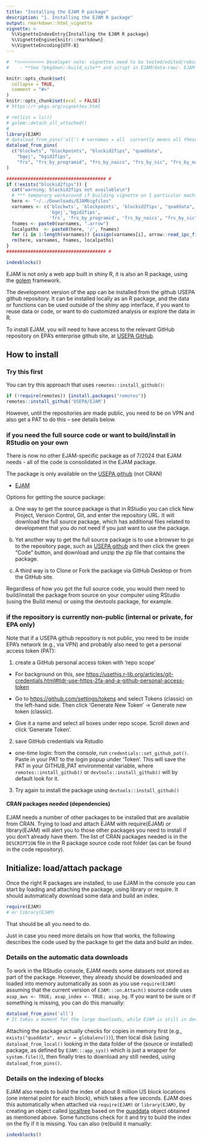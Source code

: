 ```yaml
---
title: "Installing the EJAM R package"
description: "1. Installing the EJAM R package"
output: rmarkdown::html_vignette
vignette: >
  %\VignetteIndexEntry{Installing the EJAM R package}
  %\VignetteEngine{knitr::rmarkdown}
  %\VignetteEncoding{UTF-8}
---
```

```r
#  *>>>>>>>>>> Developer note: vignettes need to be tested/edited/rebuilt regularly <<<<<<<<<<<*
#    - **See ?pkgdown::build_site** and script in EJAM/data-raw/- EJAM uses the pkgdown R package to build help and articles/ vignettes as web pages
```

```r
knitr::opts_chunk$set(
  collapse = TRUE,
  comment = "#>"
)
knitr::opts_chunk$set(eval = FALSE)
# https://r-pkgs.org/vignettes.html
```

```r
# rm(list = ls())
# golem::detach_all_attached()
# 
library(EJAM)
# dataload_from_pins('all') # varnames = all  currently means all these:
dataload_from_pins(
  c("blockwts", "blockpoints", "blockid2fips", "quaddata", 
    "bgej", "bgid2fips",
    "frs", "frs_by_programid", "frs_by_naics", "frs_by_sic", "frs_by_mact")
)

##################################### #
if (!exists("blockid2fips")) {
  cat("warning: blockid2fips not available\n")
  # *** temporary workaround if building vignette on 1 particular machine
  here <- "~/../Downloads/EJAMbigfiles"
  varnames <- c('blockwts', 'blockpoints', 'blockid2fips', "quaddata",
                'bgej','bgid2fips', 
                'frs', 'frs_by_programid', 'frs_by_naics', "frs_by_sic", "frs_by_mact")
  fnames <- paste0(varnames, ".arrow")
  localpaths  <- paste0(here, '/', fnames)
  for (i in 1:length(varnames)) {assign(varnames[i], arrow::read_ipc_file(file = localpaths[i]))}
  rm(here, varnames, fnames, localpaths)
}
##################################### #

indexblocks()
```

EJAM is not only a web app built in shiny R, it is also an R package, using the [golem](https://thinkr-open.github.io/golem/ "https://thinkr-open.github.io/golem/"){.uri target="_blank" rel="noreferrer noopener"} framework.

The development version of the app can be installed from the github USEPA github repository. It can be installed locally as an R package, and the data or functions can be used outside of the shiny app interface, if you want to reuse data or code, or want to do customized analysis or explore the data in R.

To install EJAM, you will need to have access to the relevant GitHub repository on EPA's enterprise github site, at [USEPA GitHub](https://github.com/USEPA "https://github.com/USEPA"){.uri target="_blank" rel="noreferrer noopener"}.

## How to install 

### Try this first

You can try this approach that uses `remotes::install_github()`:

``` r
if (!require(remotes)) {install.packages("remotes")}
remotes::install_github('USEPA/EJAM')

```

However, until the repositories are made public, you need to be on VPN and also get a PAT to do this -- see details below.

### if you need the full source code or want to build/install in RStudio on your own

There is now no other EJAM-specific package as of 7/2024 that EJAM needs - all of the code is consolidated in the EJAM package.

The package is only available on the [USEPA github](https://github.com/USEPA/EJAM "github.com/USEPA/EJAM"){.uri target="_blank" rel="noreferrer noopener"} (not CRAN)

-   [EJAM](https://github.com/USEPA/EJAM#readme "github.com/USEPA/EJAM"){.uri target="_blank" rel="noreferrer noopener"}

Options for getting the source package:

a.  One way to get the source package is that in RStudio you can click New Project, Version Control, Git, and enter the repository URL. It will download the full source package, which has additional files related to development that you do not need if you just want to use the package.

b.  Yet another way to get the full source package is to use a browser to go to the repository page, such as [USEPA github](https://github.com/USEPA/EJAM "github.com/USEPA/EJAM"){.uri target="_blank" rel="noreferrer noopener"} and then click the green "Code" button, and download and unzip the zip file that contains the package.

c.  A third way is to Clone or Fork the package via GitHub Desktop or from the GitHub site.

Regardless of how you got the full source code, you would then need to build/install the package from source on your computer using RStudio (using the Build menu) or using the devtools package, for example.

### if the repository is currently non-public (internal or private, for EPA only)

Note that if a USEPA github repository is not public, you need to be inside EPA's network (e.g., via VPN) and probably also need to get a personal access token (PAT):

1.  create a GitHub personal access token with 'repo scope'

- For background on this, see [https://usethis.r-lib.org/articles/git-credentials.html#tldr-use-https-2fa-and-a-github-personal-access-token](https://usethis.r-lib.org/articles/git-credentials.html#tldr-use-https-2fa-and-a-github-personal-access-token){.uri target="_blank" rel="noreferrer noopener"}

-   Go to [https://github.com/settings/tokens](https://github.com/settings/tokens){.uri target="_blank" rel="noreferrer noopener"} and select Tokens (classic) on the left-hand side. Then click 'Generate New Token' -\> Generate new token (classic).
-   Give it a name and select all boxes under repo scope. Scroll down and click 'Generate Token'.

2.  save GitHub credentials via Rstudio

-   one-time login: from the console, run `credentials::set_github_pat()`. Paste in your PAT to the login popup under 'Token'. This will save the PAT in your GITHUB_PAT environmental variable, where `remotes::install_github()` or `devtools::install_github()` will by default look for it.

3.  Try again to install the package using `devtools::install_github()`

#### CRAN packages needed (dependencies)

EJAM needs a number of other packages to be installed that are available from CRAN. Trying to load and attach EJAM with require(EJAM) or library(EJAM) will alert you to those other packages you need to install if you don't already have them. The list of CRAN packages needed is in the `DESCRIPTION` file in the R package source code root folder (as can be found in the code repository).


## Initialize: load/attach package

Once the right R packages are installed, to use EJAM in the console you can start by loading and attaching the package, using library or require. It should automatically download some data and build an index.

```r
require(EJAM)
# or library(EJAM)
```

That should be all you need to do.


Just in case you need more details on how that works, the following describes the code used by the package to get the data and build an index.

### Details on the automatic data downloads

To work in the RStudio console, EJAM needs some datasets not stored as part of the package. However, they already should be downloaded and loaded into memory automatically as soon as you use `require(EJAM)` assuming that the current version of `EJAM:::on.Attach()` source code uses `asap_aws <- TRUE; asap_index <- TRUE; asap_bg`. If you want to be sure or if something is missing, you can do this manually:

```r
dataload_from_pins('all')
# It takes a moment for the large downloads, while EJAM is still in development.
```

Attaching the package actually checks for copies in memory first (e.g., `exists("quaddata", envir = globalenv())`), then local disk (using `dataload_from_local()` looking in the data folder of the (source or installed) package, as defined by `EJAM:::app_sys()` which is just a wrapper for `system.file()`), then finally tries to download any still needed, using `dataload_from_pins()`.

### Details on the indexing of blocks

EJAM also needs to build the index of about 8 million US block locations (one internal point for each block), which takes a few seconds. EJAM does this automatically when attached via `require(EJAM)` or `library(EJAM)`, by creating an object called [localtree](../reference/localtree.html) based on the [quaddata](../reference/quaddata.html) object obtained as mentioned above. Some functions check for it and try to build the index on the fly if it is missing. You can also (re)build it manually:

```r
indexblocks()
```
